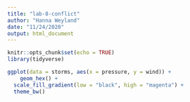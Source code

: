 ```yaml
---
title: "lab-8-conflict"
author: "Hanna Weyland"
date: "11/24/2020"
output: html_document
---
```


```r
knitr::opts_chunk$set(echo = TRUE)
library(tidyverse)
```

```r
ggplot(data = storms, aes(x = pressure, y = wind)) +
	geom_hex() +
  scale_fill_gradient(low = "black", high = "magenta") +
  theme_bw()
```


